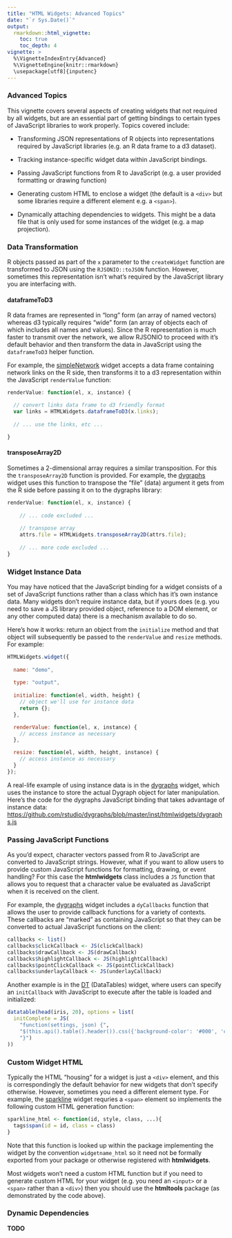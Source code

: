 ```yaml
---
title: "HTML Widgets: Advanced Topics"
date: "`r Sys.Date()`"
output: 
  rmarkdown::html_vignette:
    toc: true
    toc_depth: 4
vignette: >
  %\VignetteIndexEntry{Advanced}
  %\VignetteEngine{knitr::rmarkdown}
  \usepackage[utf8]{inputenc}
---
```


### Advanced Topics

This vignette covers several aspects of creating widgets that not required by all widgets, but are an essential part of getting bindings to certain types of JavaScript libraries to work properly. Topics covered include:

* Transforming JSON representations of R objects into representations required by JavaScript libraries (e.g. an R data frame to a d3 dataset).

* Tracking instance-specific widget data within JavaScript bindings.

* Passing JavaScript functions from R to JavaScript (e.g. a user provided formatting or drawing function)

* Generating custom HTML to enclose a widget (the default is a `<div>` but some libraries require a different element e.g. a `<span>`).

* Dynamically attaching dependencies to widgets. This might be a data file that is only used for some instances of the widget (e.g. a map projection).

### Data Transformation

R objects passed as part of the `x` parameter to the `createWidget` function are transformed to JSON using the `RJSONIO::toJSON` function. However, sometimes this representation isn't what's required by the JavaScript library you are interfacing with. 

#### dataframeToD3

R data frames are represented in "long" form (an array of named vectors) whereas d3 typically requires "wide" form (an array of objects each of which includes all names and values). Since the R representation is much faster to transmit over the network, we allow RJSONIO to proceed with it's default behavior and then transform the data in JavaScript using the `dataframeToD3` helper function. 

For example, the [simpleNetwork](http://christophergandrud.github.io/networkD3/#simple) widget accepts a data frame containing network links on the R side, then transforms it to a d3 representation within the JavaScript `renderValue` function:

```javascript
renderValue: function(el, x, instance) {

  // convert links data frame to d3 friendly format
  var links = HTMLWidgets.dataframeToD3(x.links);
  
  // ... use the links, etc ...

}
```

#### transposeArray2D

Sometimes a 2-dimensional array requires a similar transposition. For this the `transposeArray2D` function is provided. For example, the [dygraphs](http://rstudio.github.io/dygraphs) widget uses this function to transpose the "file" (data) argument it gets from the R side before passing it on to the dygraphs library:

```javascript
renderValue: function(el, x, instance) {
   
    // ... code excluded ...
    
    // transpose array
    attrs.file = HTMLWidgets.transposeArray2D(attrs.file);
    
    // ... more code excluded ...
}
```

### Widget Instance Data

You may have noticed that the JavaScript binding for a widget consists of a set of JavaScript functions rather than a class which has it's own instance data. Many widgets don't require instance data, but if yours does (e.g. you need to save a JS library provided object, reference to a DOM element, or any other computed data) there is a mechanism available to do so.

Here's how it works: return an object from the `initialize` method and that object will subsequently be passed to the `renderValue` and `resize` methods. For example:

```javascript
HTMLWidgets.widget({
  
  name: "demo",
  
  type: "output",
  
  initialize: function(el, width, height) {
    // object we'll use for instance data
    return {};
  },

  renderValue: function(el, x, instance) {
    // access instance as necessary
  },

  resize: function(el, width, height, instance) { 
    // access instance as necessary
  }
});
```

A real-life example of using instance data is in the [dygraphs](http://rstudio.github.io/dygraphs) widget, which uses the instance to store the actual Dygraph object for later manipulation. Here's the code for the dygraphs JavaScript binding that takes advantage of instance data: <https://github.com/rstudio/dygraphs/blob/master/inst/htmlwidgets/dygraphs.js>

### Passing JavaScript Functions

As you'd expect, character vectors passed from R to JavaScript are converted to JavaScript strings. However, what if you want to allow users to provide custom JavaScript functions for formatting, drawing, or event handling? For this case the **htmlwidgets** class includes a `JS` function that allows you to request that a character value be evaluated as JavaScript when it is received on the client.

For example, the [dygraphs](http://rstudio.github.io/dygraphs) widget includes a `dyCallbacks` function that allows the user to provide callback functions for a variety of contexts. These callbacks are "marked" as containing JavaScript so that they can be converted to actual JavaScript functions on the client:

```r
callbacks <- list()
callbacks$clickCallback <- JS(clickCallback)
callbacks$drawCallback <- JS(drawCallback)
callbacks$highlightCallback <- JS(highlightCallback)
callbacks$pointClickCallback <- JS(pointClickCallback)
callbacks$underlayCallback <- JS(underlayCallback)
```

Another example is in the [DT](http://rstudio.github.io/DT) (DataTables) widget, where users can specify an `initCallback` with JavaScript to execute after the table is loaded and initialized:

```r
datatable(head(iris, 20), options = list(
  initComplete = JS(
    "function(settings, json) {",
    "$(this.api().table().header()).css({'background-color': '#000', 'color': '#fff'});",
    "}")
))
```

### Custom Widget HTML

Typically the HTML "housing" for a widget is just a `<div>` element, and this is correspondingly the default behavior for new widgets that don't specify otherwise. However, sometimes you need a different element type. For example, the [sparkline](https://github.com/htmlwidgets/sparkline) widget requries a `<span>` element so implements the following custom HTML generation function:

```r
sparkline_html <- function(id, style, class, ...){
  tags$span(id = id, class = class)
}
```

Note that this function is looked up within the package implementing the widget by the convention `widgetname_html` so it need not be formally exported from your package or otherwise registered with **htmlwidgets**.

Most widgets won't need a custom HTML function but if you need to generate custom HTML for your widget (e.g. you need an `<input>` or a `<span>` rather than a `<div>`) then you should use the **htmltools** package (as demonstrated by the code above).

### Dynamic Dependencies


**TODO**


<script>
// hack to enable Rmd vignette cross references to work both on GitHub and
// within built package vignettes
(function () {
  for (var links = document.links, numLinks = links.length, i=0; i<numLinks; i++)
    links[i].href = links[i].href.replace(new RegExp("\\.Rmd$"), ".html")
                                                            .split("/").pop();
})();
</script>





